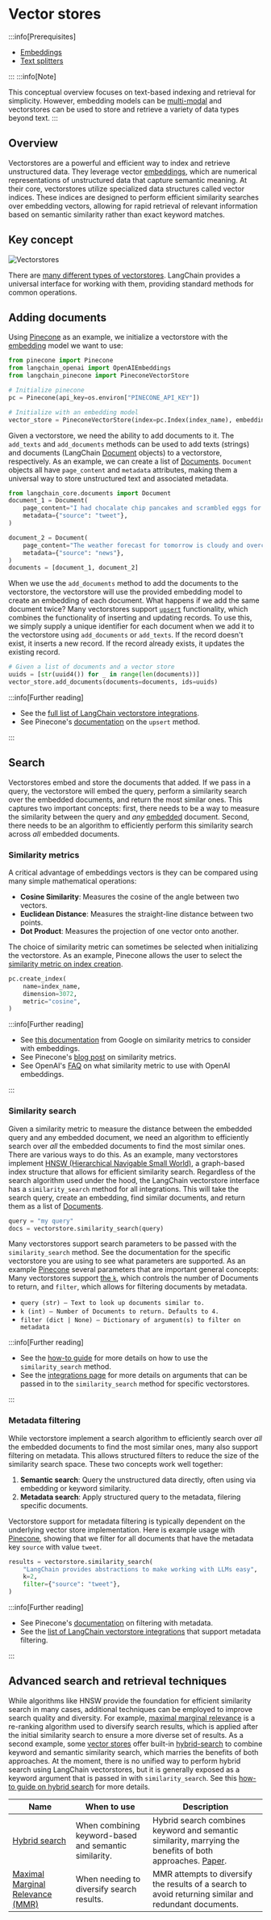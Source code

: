 # Vector stores
<span data-heading-keywords="vector,vectorstore,vectorstores,vector store,vector stores"></span>

:::info[Prerequisites]

* [Embeddings](/docs/concepts/embedding_models/)
* [Text splitters](/docs/concepts/text_splitters/)

:::
:::info[Note]

This conceptual overview focuses on text-based indexing and retrieval for simplicity. 
However, embedding models can be [multi-modal](https://cloud.google.com/vertex-ai/generative-ai/docs/embeddings/get-multimodal-embeddings)
and vectorstores can be used to store and retrieve a variety of data types beyond text.
:::

## Overview

Vectorstores are a powerful and efficient way to index and retrieve unstructured data. 
They leverage vector [embeddings](/docs/concepts/embedding_models/), which are numerical representations of unstructured data that capture semantic meaning.
At their core, vectorstores utilize specialized data structures called vector indices. 
These indices are designed to perform efficient similarity searches over embedding vectors, allowing for rapid retrieval of relevant information based on semantic similarity rather than exact keyword matches.

## Key concept

![Vectorstores](/img/vectorstores.png)

There are [many different types of vectorstores](/docs/integrations/vectorstores/).
LangChain provides a universal interface for working with them, providing standard methods for common operations.

## Adding documents

Using [Pinecone](https://python.langchain.com/api_reference/pinecone/vectorstores/langchain_pinecone.vectorstore.PineconeVectorStore.html#langchain_pinecone.vectorstores.PineconeVectorStore) as an example, we initialize a vectorstore with the [embedding](/docs/concepts/embedding_models/) model we want to use:

```python
from pinecone import Pinecone
from langchain_openai import OpenAIEmbeddings
from langchain_pinecone import PineconeVectorStore

# Initialize pinecone
pc = Pinecone(api_key=os.environ["PINECONE_API_KEY"])

# Initialize with an embedding model
vector_store = PineconeVectorStore(index=pc.Index(index_name), embedding=OpenAIEmbeddings())
```

Given a vectorstore, we need the ability to add documents to it.
The `add_texts` and `add_documents` methods can be used to add texts (strings) and documents (LangChain [Document](https://api.python.langchain.com/en/latest/documents/langchain_core.documents.base.Document.html) objects) to a vectorstore, respectively.
As an example, we can create a list of [Documents](https://api.python.langchain.com/en/latest/documents/langchain_core.documents.base.Document.html).
`Document` objects all have `page_content` and `metadata` attributes, making them a universal way to store unstructured text and associated metadata.

```python
from langchain_core.documents import Document
document_1 = Document(
    page_content="I had chocalate chip pancakes and scrambled eggs for breakfast this morning.",
    metadata={"source": "tweet"},
)

document_2 = Document(
    page_content="The weather forecast for tomorrow is cloudy and overcast, with a high of 62 degrees.",
    metadata={"source": "news"},
)
documents = [document_1, document_2]
```

When we use the `add_documents` method to add the documents to the vectorstore, the vectorstore will use the provided embedding model to create an embedding of each document. 
What happens if we add the same document twice?
Many vectorstores support [`upsert`](https://docs.pinecone.io/guides/data/upsert-data) functionality, which combines the functionality of inserting and updating records.
To use this, we simply supply a unique identifier for each document when we add it to the vectorstore using `add_documents` or `add_texts`.
If the record doesn't exist, it inserts a new record.
If the record already exists, it updates the existing record.

```python
# Given a list of documents and a vector store
uuids = [str(uuid4()) for _ in range(len(documents))]
vector_store.add_documents(documents=documents, ids=uuids)
```

:::info[Further reading]

* See the [full list of LangChain vectorstore integrations](/docs/integrations/vectorstores/).
* See Pinecone's [documentation](https://docs.pinecone.io/guides/data/upsert-data) on the `upsert` method.

:::

## Search

Vectorstores embed and store the documents that added.
If we pass in a query, the vectorstore will embed the query, perform a similarity search over the embedded documents, and return the most similar ones.
This captures two important concepts: first, there needs to be a way to measure the similarity between the query and *any* [embedded](/docs/concepts/embedding_models/) document.
Second, there needs to be an algorithm to efficiently perform this similarity search across *all* embedded documents.

### Similarity metrics

A critical advantage of embeddings vectors is they can be compared using many simple mathematical operations:

- **Cosine Similarity**: Measures the cosine of the angle between two vectors.
- **Euclidean Distance**: Measures the straight-line distance between two points.
- **Dot Product**: Measures the projection of one vector onto another.

The choice of similarity metric can sometimes be selected when initializing the vectorstore.
As an example, Pinecone allows the user to select the [similarity metric on index creation](/docs/integrations/vectorstores/pinecone/#initialization).

```python
pc.create_index(
    name=index_name,
    dimension=3072,
    metric="cosine",
)
```

:::info[Further reading]

* See [this documentation](https://developers.google.com/machine-learning/clustering/dnn-clustering/supervised-similarity) from Google on similarity metrics to consider with embeddings.
* See Pinecone's [blog post](https://www.pinecone.io/learn/vector-similarity/) on similarity metrics.
* See OpenAI's [FAQ](https://platform.openai.com/docs/guides/embeddings/faq) on what similarity metric to use with OpenAI embeddings.

:::

### Similarity search

Given a similarity metric to measure the distance between the embedded query and any embedded document, we need an algorithm to efficiently search over *all* the embedded documents to find the most similar ones.
There are various ways to do this. As an example, many vectorstores implement [HNSW (Hierarchical Navigable Small World)](https://www.pinecone.io/learn/series/faiss/hnsw/), a graph-based index structure that allows for efficient similarity search.
Regardless of the search algorithm used under the hood, the LangChain vectorstore interface has a `similarity_search` method for all integrations. 
This will take the search query, create an embedding, find similar documents, and return them as a list of [Documents](https://api.python.langchain.com/en/latest/documents/langchain_core.documents.base.Document.html).

```python
query = "my query"
docs = vectorstore.similarity_search(query)
```

Many vectorstores support search parameters to be passed with the `similarity_search` method. See the documentation for the specific vectorstore you are using to see what parameters are supported.
As an example [Pinecone](https://python.langchain.com/api_reference/pinecone/vectorstores/langchain_pinecone.vectorstores.PineconeVectorStore.html#langchain_pinecone.vectorstores.PineconeVectorStore.similarity_search) several parameters that are important general concepts:
Many vectorstores support [the `k`](/docs/integrations/vectorstores/pinecone/#query-directly), which controls the number of Documents to return, and `filter`, which allows for filtering documents by metadata.

- `query (str) – Text to look up documents similar to.`
- `k (int) – Number of Documents to return. Defaults to 4.`
- `filter (dict | None) – Dictionary of argument(s) to filter on metadata`

:::info[Further reading]

* See the [how-to guide](/docs/how_to/vectorstores/) for more details on how to use the `similarity_search` method.
* See the [integrations page](/docs/integrations/vectorstores/) for more details on arguments that can be passed in to the `similarity_search` method for specific vectorstores.

:::

### Metadata filtering

While vectorstore implement a search algorithm to efficiently search over *all* the embedded documents to find the most similar ones, many also support filtering on metadata.
This allows structured filters to reduce the size of the similarity search space. These two concepts work well together:

1. **Semantic search**: Query the unstructured data directly, often using via embedding or keyword similarity.
2. **Metadata search**: Apply structured query to the metadata, filering specific documents.

Vectorstore support for metadata filtering is typically dependent on the underlying vector store implementation.
Here is example usage with [Pinecone](/docs/integrations/vectorstores/pinecone/#query-directly), showing that we filter for all documents that have the metadata key `source` with value `tweet`.

```python
results = vectorstore.similarity_search(
    "LangChain provides abstractions to make working with LLMs easy",
    k=2,
    filter={"source": "tweet"},
)
```  

:::info[Further reading]

* See Pinecone's [documentation](https://docs.pinecone.io/guides/data/filter-with-metadata) on filtering with metadata.
* See the [list of LangChain vectorstore integrations](/docs/integrations/retrievers/self_query/) that support metadata filtering.

:::

## Advanced search and retrieval techniques

While algorithms like HNSW provide the foundation for efficient similarity search in many cases, additional techniques can be employed to improve search quality and diversity.
For example, [maximal marginal relevance](https://python.langchain.com/v0.1/docs/modules/model_io/prompts/example_selectors/mmr/) is a re-ranking algorithm used to diversify search results, which is applied after the initial similarity search to ensure a more diverse set of results.
As a second example, some [vector stores](/docs/integrations/retrievers/pinecone_hybrid_search/) offer built-in [hybrid-search](https://docs.pinecone.io/guides/data/understanding-hybrid-search) to combine keyword and semantic similarity search, which marries the benefits of both approaches. 
At the moment, there is no unified way to perform hybrid search using LangChain vectorstores, but it is generally exposed as a keyword argument that is passed in with `similarity_search`.
See this [how-to guide on hybrid search](/docs/how_to/hybrid/) for more details.

| Name                                                                                                              | When to use                                           | Description                                                                                                                                  |
|-------------------------------------------------------------------------------------------------------------------|-------------------------------------------------------|----------------------------------------------------------------------------------------------------------------------------------------------|
| [Hybrid search](/docs/integrations/retrievers/pinecone_hybrid_search/)                                            | When combining keyword-based and semantic similarity. | Hybrid search combines keyword and semantic similarity, marrying the benefits of both approaches. [Paper](https://arxiv.org/abs/2210.11934). |
| [Maximal Marginal Relevance (MMR)](/docs/integrations/vectorstores/pinecone/#maximal-marginal-relevance-searches) | When needing to diversify search results.             | MMR attempts to diversify the results of a search to avoid returning similar and redundant documents.                                        |

 

